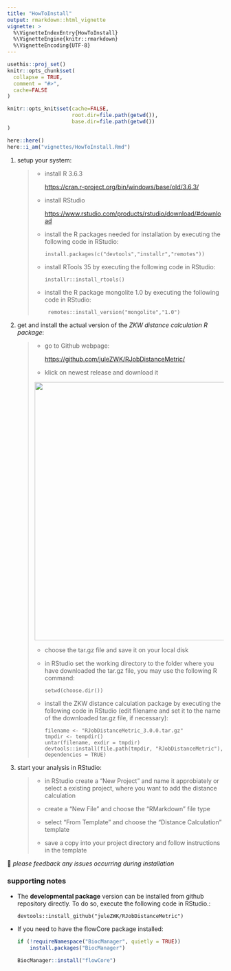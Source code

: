 ```yaml
---
title: "HowToInstall"
output: rmarkdown::html_vignette
vignette: >
  %\VignetteIndexEntry{HowToInstall}
  %\VignetteEngine{knitr::rmarkdown}
  %\VignetteEncoding{UTF-8}
---
```


```r
usethis::proj_set()
knitr::opts_chunk$set(
  collapse = TRUE,
  comment = "#>",
  cache=FALSE
)

knitr::opts_knit$set(cache=FALSE,
                     root.dir=file.path(getwd()),
                     base.dir=file.path(getwd())
)

here::here()
here::i_am("vignettes/HowToInstall.Rmd")

```

1.  setup your system:

    > -   install R 3.6.3
    >
    >     <https://cran.r-project.org/bin/windows/base/old/3.6.3/>
    >
    > -   install RStudio
    >
    >     <https://www.rstudio.com/products/rstudio/download/#download>
    >
    > -   install the R packages needed for installation by executing the following code in RStudio:
    >
    >         install.packages(c("devtools","installr","remotes"))
    >
    > -   install RTools 35 by executing the following code in RStudio:
    >
    >         installr::install_rtools()
    >
    > -   install the R package mongolite 1.0 by executing the following code in RStudio:
    >
    >          remotes::install_version("mongolite","1.0")

2.  get and install the actual version of the *ZKW distance calculation R package*:

    > -   go to Github webpage: 
    >
    >     <https://github.com/juleZWK/RJobDistanceMetric/>
    >
    > -   klick on newest release and download it
    >
    >    <image src = "figures/GitHub_new_package_release.png" align="center" width="600"/>
    >
    > -   choose the tar.gz file and save it on your local disk
    >
    > -   in RStudio set the working directory to the folder where you have downloaded the tar.gz file, you may use the following R command:
    >
    >         setwd(choose.dir())
    >
    > -   install the ZKW distance calculation package by executing the following code in RStudio (edit filename and set it to the name of the downloaded tar.gz file, if necessary):
    >
    >         filename <- "RJobDistanceMetric_3.0.0.tar.gz"
    >         tmpdir <- tempdir()
    >         untar(filename, exdir = tmpdir)
    >         devtools::install(file.path(tmpdir, "RJobDistanceMetric"), dependencies = TRUE)

3.  start your analysis in RStudio:

    > -   in RStudio create a “New Project” and name it approbiately or select a existing project, where you want to add the distance calculation
    >
    > -   create a “New File” and choose the “RMarkdown” file type
    >
    > -   select “From Template” and choose the “Distance Calculation” template
    >
    > -   save a copy into your project directory and follow instructions in the template

💌 *please feedback any issues occurring during installation*

### supporting notes

-   The **developmental package** version can be installed from github repository directly. To do so, execute the following code in RStudio.:

        devtools::install_github("juleZWK/RJobDistanceMetric")

-   If you need to have the flowCore package installed:

    ```r
    if (!requireNamespace("BiocManager", quietly = TRUE))
        install.packages("BiocManager")

    BiocManager::install("flowCore")
    ```
